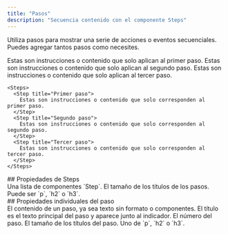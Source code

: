 ```yaml
---
title: "Pasos"
description: "Secuencia contenido con el componente Steps"
---
```



Utiliza pasos para mostrar una serie de acciones o eventos secuenciales. Puedes agregar tantos pasos como necesites.

<Steps>
  <Step title="Primer paso">
    Estas son instrucciones o contenido que solo aplican al primer paso.
  </Step>

  <Step title="Segundo paso">
    Estas son instrucciones o contenido que solo aplican al segundo paso.
  </Step>

  <Step title="Tercer paso">
    Estas son instrucciones o contenido que solo aplican al tercer paso.
  </Step>
</Steps>

```mdx Steps example
<Steps>
  <Step title="Primer paso">
    Estas son instrucciones o contenido que solo corresponden al primer paso.
  </Step>
  <Step title="Segundo paso">
    Estas son instrucciones o contenido que solo corresponden al segundo paso.
  </Step>
  <Step title="Tercer paso">
    Estas son instrucciones o contenido que solo corresponden al tercer paso.
  </Step>
</Steps>
```

<div id="steps-properties">
  ## Propiedades de Steps
</div>

<ResponseField name="children" type="ReactElement<StepProps>[]" required>
  Una lista de componentes `Step`.
</ResponseField>

<ResponseField name="titleSize" type="string" default="p">
  El tamaño de los títulos de los pasos. Puede ser `p`, `h2` o `h3`.
</ResponseField>

<div id="individual-step-properties">
  ## Propiedades individuales del paso
</div>

<ResponseField name="children" type="string | ReactNode" required>
  El contenido de un paso, ya sea texto sin formato o componentes.
</ResponseField>

<IconsOptional />

<ResponseField name="title" type="string">
  El título es el texto principal del paso y aparece junto al indicador.
</ResponseField>

<ResponseField name="stepNumber" type="number">
  El número del paso.
</ResponseField>

<ResponseField name="titleSize" type="string" default="p">
  El tamaño de los títulos del paso. Uno de `p`, `h2` o `h3`.
</ResponseField>